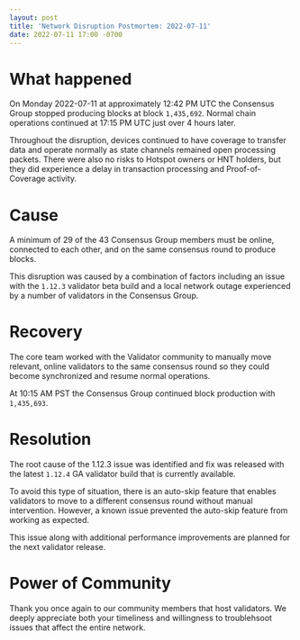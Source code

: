 ```yaml
---
layout: post
title: 'Network Disruption Postmortem: 2022-07-11'
date: 2022-07-11 17:00 -0700
---
```


# What happened

On Monday 2022-07-11 at approximately 12:42 PM UTC the Consensus Group stopped producing blocks at
block `1,435,692`. Normal chain operations continued at 17:15 PM UTC just over 4 hours later.

<!--truncate-->

Throughout the disruption, devices continued to have coverage to transfer data and operate normally
as state channels remained open processing packets. There were also no risks to Hotspot owners or
HNT holders, but they did experience a delay in transaction processing and Proof-of-Coverage
activity.

# Cause

A minimum of 29 of the 43 Consensus Group members must be online, connected to each other, and on
the same consensus round to produce blocks.

This disruption was caused by a combination of factors including an issue with the `1.12.3`
validator beta build and a local network outage experienced by a number of validators in the
Consensus Group.

# Recovery

The core team worked with the Validator community to manually move relevant, online validators to
the same consensus round so they could become synchronized and resume normal operations.

At 10:15 AM PST the Consensus Group continued block production with `1,435,693`.

# Resolution

The root cause of the 1.12.3 issue was identified and fix was released with the latest `1.12.4` GA
validator build that is currently available.

To avoid this type of situation, there is an auto-skip feature that enables validators to move to a
different consensus round without manual intervention. However, a known issue prevented the
auto-skip feature from working as expected.

This issue along with additional performance improvements are planned for the next validator
release.

# Power of Community

Thank you once again to our community members that host validators. We deeply appreciate both your
timeliness and willingness to troublehsoot issues that affect the entire network.
